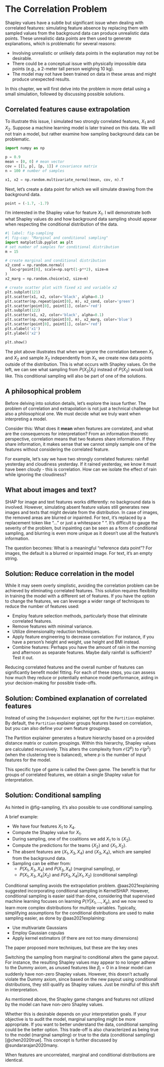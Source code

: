 # The Correlation Problem {#correlation}

Shapley values have a subtle but significant issue when dealing with correlated features:
simulating feature absence by replacing them with sampled values from the background data can produce unrealistic data points.
These unrealistic data points are then used to generate explanations, which is problematic for several reasons:

- Involving unrealistic or unlikely data points in the explanation may not be desirable.
- There could be a conceptual issue with physically impossible data points (e.g., a 2-meter tall person weighing 10 kg).
- The model may not have been trained on data in these areas and might produce unexpected results.

In this chapter, we will first delve into the problem in more detail using a small simulation, followed by discussing possible solutions.

## Correlated features cause extrapolation

To illustrate this issue, I simulated two strongly correlated features, $X_1$ and $X_2$.
Suppose a machine learning model is later trained on this data.
We will not train a model, but rather examine how sampling background data can be problematic.

```python
import numpy as np

p = 0.9
mean = [0, 0] # mean vector
cov = [[1, p], [p, 1]] # covariance matrix
n = 100 # number of samples

x1, x2 = np.random.multivariate_normal(mean, cov, n).T
```

Next, let's create a data point for which we will simulate drawing from the background data.

```python
point = (-1.7, -1.7)
```

I'm interested in the Shapley value for feature $X_1$.
I will demonstrate both what Shapley values do and how background data sampling should appear when respecting the conditional distribution of the data.
```python
#| label: fig-sampling
#| fig-cap: "Marginal and conditional sampling"
import matplotlib.pyplot as plt
# set number of samples for conditional distribution
m = 15

# create marginal and conditional distribution
x2_cond = np.random.normal(
  loc=p*point[0], scale=np.sqrt(1-p**2), size=m
)
x2_marg = np.random.choice(x2, size=m)

# create scatter plot with fixed x1 and variable x2
plt.subplot(121)
plt.scatter(x1, x2, color='black', alpha=0.1)
plt.scatter(np.repeat(point[0], m), x2_cond, color='green')
plt.scatter(point[0], point[1], color='red')
plt.subplot(122)
plt.scatter(x1, x2, color='black', alpha=0.1)
plt.scatter(np.repeat(point[0], m), x2_marg, color='blue')
plt.scatter(point[0], point[1], color='red')
plt.xlabel('x1')
plt.ylabel('x2')

plt.show()
```
The plot above illustrates that when we ignore the correlation between $X_1$ and $X_2$ and sample $X_2$ independently from $X_1$, we create new data points outside of the distribution.
This is what occurs with Shapley values.
On the left, we can see what sampling from $P(X_2 | X_1)$ instead of $P(X_2)$ would look like.
This conditional sampling will also be part of one of the solutions.

## A philosophical problem
Before delving into solution details, let's explore the issue further.
The problem of correlation and extrapolation is not just a technical challenge but also a philosophical one.
We must decide what we truly want when interpreting a model.

Consider this: What does it **mean** when features are correlated, and what are the consequences for interpretation?
From an information theoretic perspective, correlation means that two features share information.
If they share information, it makes sense that we cannot simply sample one of the features without considering the correlated feature.

For example, let's say we have two strongly correlated features: rainfall yesterday and cloudiness yesterday.
If it rained yesterday, we know it must have been cloudy - this is correlation.
How can we isolate the effect of rain while ignoring the cloudiness?

## What about images and text?

SHAP for image and text features works differently: no background data is involved.
However, simulating absent feature values still generates new images and texts that might deviate from the distribution.
In case of images, the removed areas are blurred or inpainted.
For text, it's replaced by a replacement token like "..." or just a whitespace " ".
It's difficult to gauge the severity of the problem, but inpainting can be seen as a form of conditional sampling, and blurring is even more unique as it doesn't use all the feature's information.

The question becomes: What is a meaningful "reference data point"?
For images, the default is a blurred or inpainted image.
For text, it's an empty string.

## Solution: Reduce correlation in the model

While it may seem overly simplistic, avoiding the correlation problem can be achieved by eliminating correlated features.
This solution requires flexibility in training the model with a different set of features.
If you have the option to change the features, we can leverage a wider range of techniques to reduce the number of features used:

- Employ feature selection methods, particularly those that eliminate correlated features.
- Remove features with minimal variance.
- Utilize dimensionality reduction techniques.
- Apply feature engineering to decrease correlation: For instance, if you have a person's height and weight, use height and BMI instead.
- Combine features: Perhaps you have the amount of rain in the morning and afternoon as separate features. Maybe daily rainfall is sufficient? Test it out.

Reducing correlated features and the overall number of features can significantly benefit model fitting.
For each of these steps, you can assess how much they reduce or potentially enhance model performance, aiding in your decision-making for possible trade-offs.

## Solution: Combined explanation of correlated features

Instead of using the `Independent` explainer, opt for the `Partition` explainer.
By default, the `Partition` explainer groups features based on correlation, but you can also define your own feature groupings.

The Partition explainer generates a feature hierarchy based on a provided distance matrix or custom groupings.
Within this hierarchy, Shapley values are calculated recursively.
This alters the complexity from $\mathcal{O}(2^p)$ to $\mathcal{O}(p^2)$ (when the clustering tree is balanced), where $p$ is the number of input features for the model.

This specific type of game is called the Owen game.
The benefit is that for groups of correlated features, we obtain a single Shapley value for interpretation.

## Solution: Conditional sampling

As hinted in @fig-sampling, it's also possible to use conditional sampling.

A brief example:

- We have four features $X_1$ to $X_4$.
- Compute the Shapley value for $X_1$.
- During sampling, one of the coalitions we add $X_1$ to is $\{X_2\}$.
- Compute the predictions for the teams $\{X_2\}$ and $\{X_1, X_2\}$.
- The absent features are $\{X_1, X_3, X_4\}$ and $\{X_3, X_4\}$, which are sampled from the background data.
- Sampling can be either from:
  - $P(X_1, X_3, X_4)$ and $P(X_3, X_4)$ (marginal sampling), or
  - $P(X_1, X_3, X_4 | X_2)$ and $P(X_3, X_4| X_1, X_2)$ (conditional sampling)

Conditional sampling avoids the extrapolation problem.
@aas2021explaining suggested incorporating conditional sampling in KernelSHAP.
However, conditional sampling is easier said than done, considering that supervised machine learning focuses on learning $P(Y|X_1, \ldots, X_p)$, and we now need to learn more complex distributions for multiple variables.
Typically, simplifying assumptions for the conditional distributions are used to make sampling easier, as done by @aas2021explaining:

- Use multivariate Gaussians
- Employ Gaussian copulas
- Apply kernel estimators (if there are not too many dimensions)

The paper proposed more techniques, but these are the key ones

::: {.callout-warning}
Switching the sampling from marginal to conditional alters the game payout.
For instance, the resulting Shapley values may appear to no longer adhere to the Dummy axiom, as unused features like $\beta_j=0$ in a linear model can suddenly have non-zero Shapley values.
However, this doesn't actually violate the Dummy axiom, since based on the new payout using conditional distributions, they still qualify as Shapley values.
Just be mindful of this shift in interpretation.

:::

As mentioned above, the Shapley game changes and features not utilized by the model can have non-zero Shapley values.

Whether this is desirable depends on your interpretation goals.
If your objective is to audit the model, marginal sampling might be more appropriate.
If you want to better understand the data, conditional sampling could be the better option.
This trade-off is also characterized as being true to the model (marginal sampling) or true to the data (conditional sampling) [@chen2020true].
This concept is further discussed by @sundararajan2020many.

::: {.callout-note}

When features are uncorrelated, marginal and conditional distributions are identical.

:::
